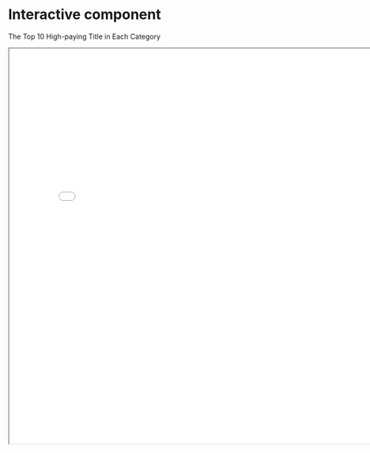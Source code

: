# Interactive component

The Top 10 High-paying Title in Each Category

<iframe src="code/demo.html" width="800" height="800"> </iframe>